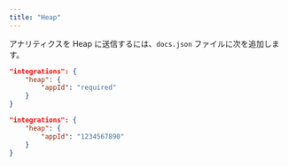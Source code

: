 ```yaml
---
title: "Heap"
---
```


アナリティクスを Heap に送信するには、`docs.json` ファイルに次を追加します。

<CodeGroup>

```json Analytics options in docs.json
"integrations": {
    "heap": {
        "appId": "required"
    }
}
```

```json Example
"integrations": {
    "heap": {
        "appId": "1234567890"
    }
}
```

</CodeGroup>